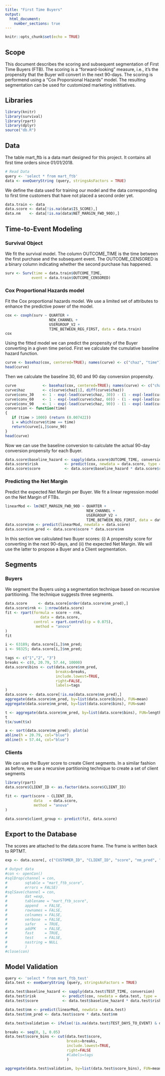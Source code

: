 ```yaml
---
title: "First Time Buyers"
output: 
  html_document:
    number_sections: true
---
```


```r
knitr::opts_chunk$set(echo = TRUE)
```

## Scope

This document describes the scoring and subsequent segmentation of First Time Buyers (FTB). The scoring is a "forward-looking" measure, i.e., it's the propensity that the Buyer will convert in the next 90-days. The scoring is performend using a "Cox Proporsional Hazards" model. The resulting segmentation can be used for customized marketing inititiatives.


## Libraries

```r
library(knitr)
library(survival)
library(rpart)
library(dplyr)
source("db.R")
```

## Data

The table mart_ftb is a data mart designed for this project. It contains all first time orders since 01/01/2018.

```r
# Read Data
query <- 'select * from mart_ftb'
data <- exeQueryString (query, stringsAsFactors = TRUE)
```

We define the data used for training our model and the data corresponding to first time customers that have not placed a second order yet.

```r
data.train <- data
data.score <- data[!is.na(data$IS_SCORE),]
data.nm    <- data[!is.na(data$NET_MARGIN_FWD_90D),]
```

## Time-to-Event Modeling

### Survival Object

We fit the survival model. The column OUTCOME_TIME is the time between the first purchase and the subsequent event. The OUTCOME_CENSORED is a binary column indicating whether the second purchase has happened.

```r
surv <- Surv(time = data.train$OUTCOME_TIME, 
            event = data.train$OUTCOME_CENSORED)
```

### Cox Proportional Hazards model

Fit the Cox proportional hazards model. We use a limited set of attributes to enhance the predictive power of the model.

```r
cox <- coxph(surv ~ QUARTER + 
                    NEW_CHANNEL +
                    USERGROUP_V2 +
                    TIME_BETWEEN_REG_FIRST, data = data.train)
cox
```

Using the fitted model we can predict the propensity of the Buyer converting in a given time period. First we calculate the cumulative baseline hazard function.

```r
curve <- basehaz(cox, centered=TRUE); names(curve) <- c("chaz", "time")
head(curve)
```

Then we calculate the baseline 30, 60 and 90 day conversion propensity.

```r
curve            <- basehaz(cox, centered=TRUE); names(curve) <- c("chaz", "time")
curve$haz        <- c(curve$chaz[1], diff(curve$chaz))
curve$conv_30    <- 1 - exp(-lead(curve$chaz, 30)) - (1 - exp(-lead(curve$chaz, 0)))
curve$conv_60    <- 1 - exp(-lead(curve$chaz, 60)) - (1 - exp(-lead(curve$chaz, 0)))
curve$conv_90    <- 1 - exp(-lead(curve$chaz, 90)) - (1 - exp(-lead(curve$chaz, 0)))
conversion <- function(time)
{
   if (time > 1000) (return (0.007422))
   i = which(curve$time == time)
   return(curve[i,]$conv_90)
}
head(curve)
```

Now we can use the baseline conversion to calculate the actual 90-day conversion propensity for each Buyer.

```r
data.score$baseline_hazard <- sapply(data.score$OUTCOME_TIME, conversion)
data.score$risk            <- predict(cox, newdata = data.score, type = 'risk')
data.score$score           <- data.score$baseline_hazard * data.score$risk
```


### Predicting the Net Margin

Predict the expected Net Margin per Buyer. We fit a linear regression model on the Net Margin of FTBs.

```r
linearMod <- lm(NET_MARGIN_FWD_90D ~ QUARTER + 
                                     NEW_CHANNEL +
                                     USERGROUP_V2 +
                                     TIME_BETWEEN_REG_FIRST, data = data.nm)
data.score$nm <- predict(linearMod, newdata = data.score)
data.score$nm_pred <- data.score$score * data.score$nm
```

In this section we calculated two Buyer scores: (i) A propensity score for converting in the next 90-days, and (ii) the expected Net Margin. We will use the latter to propose a Buyer and a Client segmentation.



## Segments 

### Buyers
We segment the Buyers using a segmentation technique based on recursive partitioning. The technique suggests three segments.

```r
data.score     <- data.score[order(data.score$nm_pred),]
data.score$rnk <- 1:nrow(data.score)
fit <- rpart(formula = score ~ rnk, 
                data = data.score, 
             control = rpart.control(cp = 0.075), 
              method = "anova"
)
fit

i <- 63189; data.score[i,]$nm_pred;
i <- 98325; data.score[i,]$nm_pred;

tags <- c("1","2", "3")
breaks <- c(0, 20.79, 57.44, 10000)
data.score$bins <- cut(data.score$nm_pred, 
                       breaks=breaks, 
                       include.lowest=TRUE, 
                       right=FALSE, 
                       labels=tags
)
data.score <- data.score[!is.na(data.score$nm_pred),]
aggregate(data.score$nm_pred, by=list(data.score$bins), FUN=mean)
aggregate(data.score$nm_pred, by=list(data.score$bins), FUN=sum)

t <- aggregate(data.score$nm_pred, by=list(data.score$bins), FUN=length)
t
t$x/sum(t$x)

a <- sort(data.score$nm_pred); plot(a)
abline(h = 20.79, col="blue")
abline(h = 57.44, col="blue")
```


### Clients

We can use the Buyer score to create Client segments. In a similar fashion as before, we use a recursive partitioning technique to create a set of client segments

```r
library(rpart)
data.score$CLIENT_ID <- as.factor(data.score$CLIENT_ID)

fit <- rpart(score ~ CLIENT_ID, 
             data   = data.score, 
             method = "anova"
)

data.score$client_group <- predict(fit, data.score)
```

## Export to the Database

The scores are attached to the data.score frame. The frame is written back to RPTMT.

```r
exp <- data.score[, c("CUSTOMER_ID", "CLIENT_ID", "score", "nm_pred", "bins", "client_group")]

# Output data
#con <- openCon()
#sqlDrop(channel = con, 
#        sqtable = "mart_ftb_score", 
#        errors = FALSE)
#sqlSave(channel = con, 
#        dat =exp, 
#        tablename = "mart_ftb_score",
#        append   = FALSE,
#        rownames = FALSE, 
#        colnames = FALSE, 
#        verbose  = FALSE,
#        safer    = TRUE, 
#        addPK    = FALSE, 
#        fast     = TRUE, 
#        test     = FALSE, 
#        nastring = NULL
#        )
#close(con)
```


## Model Validation

```r
query <- 'select * from mart_ftb_test'
data.test <- exeQueryString (query, stringsAsFactors = TRUE)

data.test$baseline_hazard <- sapply(data.test$TEST_TIME, conversion)
data.test$risk            <- predict(cox, newdata = data.test, type = 'risk')
data.test$score           <- data.test$baseline_hazard * data.test$risk

data.test$nm <- predict(linearMod, newdata = data.test)
data.test$nm_pred <- data.test$score * data.test$nm

data.test$validation <- ifelse(!is.na(data.test$TEST_DAYS_TO_EVENT) & data.test$TEST_DAYS_TO_EVENT <= 90, 1, 0)

breaks <- seq(0, 1, 0.05)
data.test$score_bins <- cut(data.test$score, 
                            breaks=breaks, 
                            include.lowest=TRUE, 
                            right=FALSE 
                            #labels=tags
                            )

aggregate(data.test$validation, by=list(data.test$score_bins), FUN=mean)
```